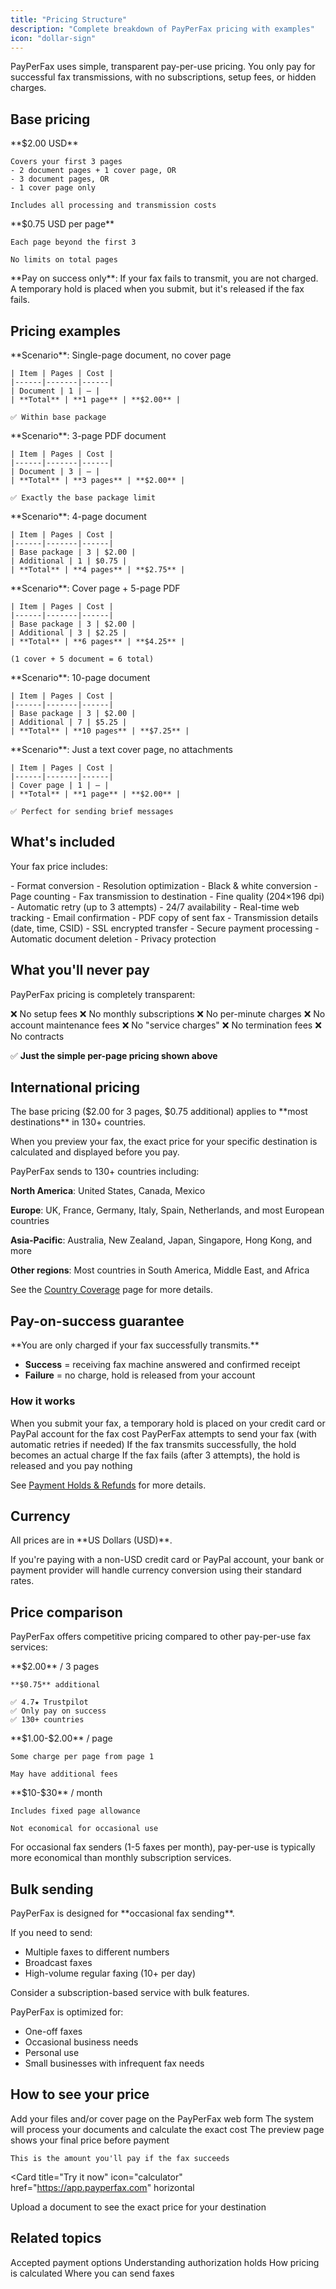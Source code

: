 ```yaml
---
title: "Pricing Structure"
description: "Complete breakdown of PayPerFax pricing with examples"
icon: "dollar-sign"
---
```


PayPerFax uses simple, transparent pay-per-use pricing. You only pay for successful fax transmissions, with no subscriptions, setup fees, or hidden charges.

## Base pricing

<CardGroup cols={2}>
  <Card title="Base Package" icon="box">
    **$2.00 USD**

    Covers your first 3 pages
    - 2 document pages + 1 cover page, OR
    - 3 document pages, OR
    - 1 cover page only

    Includes all processing and transmission costs
  </Card>
  <Card title="Additional Pages" icon="plus">
    **$0.75 USD per page**

    Each page beyond the first 3

    No limits on total pages
  </Card>
</CardGroup>

<Note>
**Pay on success only**: If your fax fails to transmit, you are not charged. A temporary hold is placed when you submit, but it's released if the fax fails.
</Note>

## Pricing examples

<AccordionGroup>
  <Accordion title="1-page fax" icon="file">
    **Scenario**: Single-page document, no cover page

    | Item | Pages | Cost |
    |------|-------|------|
    | Document | 1 | — |
    | **Total** | **1 page** | **$2.00** |

    ✅ Within base package
  </Accordion>

  <Accordion title="3-page fax (exactly)" icon="file">
    **Scenario**: 3-page PDF document

    | Item | Pages | Cost |
    |------|-------|------|
    | Document | 3 | — |
    | **Total** | **3 pages** | **$2.00** |

    ✅ Exactly the base package limit
  </Accordion>

  <Accordion title="4-page fax" icon="file">
    **Scenario**: 4-page document

    | Item | Pages | Cost |
    |------|-------|------|
    | Base package | 3 | $2.00 |
    | Additional | 1 | $0.75 |
    | **Total** | **4 pages** | **$2.75** |
  </Accordion>

  <Accordion title="Cover page + 5-page document" icon="file-lines">
    **Scenario**: Cover page + 5-page PDF

    | Item | Pages | Cost |
    |------|-------|------|
    | Base package | 3 | $2.00 |
    | Additional | 3 | $2.25 |
    | **Total** | **6 pages** | **$4.25** |

    (1 cover + 5 document = 6 total)
  </Accordion>

  <Accordion title="10-page fax" icon="file">
    **Scenario**: 10-page document

    | Item | Pages | Cost |
    |------|-------|------|
    | Base package | 3 | $2.00 |
    | Additional | 7 | $5.25 |
    | **Total** | **10 pages** | **$7.25** |
  </Accordion>

  <Accordion title="Cover page only" icon="message">
    **Scenario**: Just a text cover page, no attachments

    | Item | Pages | Cost |
    |------|-------|------|
    | Cover page | 1 | — |
    | **Total** | **1 page** | **$2.00** |

    ✅ Perfect for sending brief messages
  </Accordion>
</AccordionGroup>

## What's included

Your fax price includes:

<CardGroup cols={2}>
  <Card title="Document Processing" icon="gears">
    - Format conversion
    - Resolution optimization
    - Black & white conversion
    - Page counting
  </Card>
  <Card title="Transmission" icon="paper-plane">
    - Fax transmission to destination
    - Fine quality (204×196 dpi)
    - Automatic retry (up to 3 attempts)
    - 24/7 availability
  </Card>
  <Card title="Tracking & Confirmation" icon="envelope">
    - Real-time web tracking
    - Email confirmation
    - PDF copy of sent fax
    - Transmission details (date, time, CSID)
  </Card>
  <Card title="Security" icon="lock">
    - SSL encrypted transfer
    - Secure payment processing
    - Automatic document deletion
    - Privacy protection
  </Card>
</CardGroup>

## What you'll never pay

<Accordion title="No hidden fees" icon="ban">
PayPerFax pricing is completely transparent:

❌ No setup fees
❌ No monthly subscriptions
❌ No per-minute charges
❌ No account maintenance fees
❌ No "service charges"
❌ No termination fees
❌ No contracts

✅ **Just the simple per-page pricing shown above**
</Accordion>

## International pricing

<Info>
The base pricing ($2.00 for 3 pages, $0.75 additional) applies to **most destinations** in 130+ countries.

When you preview your fax, the exact price for your specific destination is calculated and displayed before you pay.
</Info>

<Accordion title="Destination coverage" icon="globe">
PayPerFax sends to 130+ countries including:

**North America**: United States, Canada, Mexico

**Europe**: UK, France, Germany, Italy, Spain, Netherlands, and most European countries

**Asia-Pacific**: Australia, New Zealand, Japan, Singapore, Hong Kong, and more

**Other regions**: Most countries in South America, Middle East, and Africa

See the [Country Coverage](/features/country-coverage) page for more details.
</Accordion>

## Pay-on-success guarantee

<Warning>
**You are only charged if your fax successfully transmits.**

- **Success** = receiving fax machine answered and confirmed receipt
- **Failure** = no charge, hold is released from your account
</Warning>

### How it works

<Steps>
  <Step title="Authorization hold">
    When you submit your fax, a temporary hold is placed on your credit card or PayPal account for the fax cost
  </Step>

  <Step title="Transmission attempt">
    PayPerFax attempts to send your fax (with automatic retries if needed)
  </Step>

  <Step title="Success: Charge applied">
    If the fax transmits successfully, the hold becomes an actual charge
  </Step>

  <Step title="Failure: Hold released">
    If the fax fails (after 3 attempts), the hold is released and you pay nothing
  </Step>
</Steps>

See [Payment Holds & Refunds](/pricing/payment-holds) for more details.

## Currency

<Info>
All prices are in **US Dollars (USD)**.

If you're paying with a non-USD credit card or PayPal account, your bank or payment provider will handle currency conversion using their standard rates.
</Info>

## Price comparison

PayPerFax offers competitive pricing compared to other pay-per-use fax services:

<CardGroup cols={3}>
  <Card title="PayPerFax" icon="star">
    **$2.00** / 3 pages

    **$0.75** additional

    ✅ 4.7★ Trustpilot
    ✅ Only pay on success
    ✅ 130+ countries
  </Card>
  <Card title="Typical Competitor" icon="minus">
    **$1.00-$2.00** / page

    Some charge per page from page 1

    May have additional fees
  </Card>
  <Card title="Monthly Services" icon="calendar">
    **$10-$30** / month

    Includes fixed page allowance

    Not economical for occasional use
  </Card>
</CardGroup>

<Tip>
For occasional fax senders (1-5 faxes per month), pay-per-use is typically more economical than monthly subscription services.
</Tip>

## Bulk sending

<Accordion title="Sending many faxes?" icon="copy">
PayPerFax is designed for **occasional fax sending**.

If you need to send:
- Multiple faxes to different numbers
- Broadcast faxes
- High-volume regular faxing (10+ per day)

Consider a subscription-based service with bulk features.

PayPerFax is optimized for:
- One-off faxes
- Occasional business needs
- Personal use
- Small businesses with infrequent fax needs
</Accordion>

## How to see your price

<Steps>
  <Step title="Upload your document">
    Add your files and/or cover page on the PayPerFax web form
  </Step>

  <Step title="Click 'Preview fax & check price'">
    The system will process your documents and calculate the exact cost
  </Step>

  <Step title="Review the guaranteed price">
    The preview page shows your final price before payment

    This is the amount you'll pay if the fax succeeds
  </Step>
</Steps>

<Card
  title="Try it now"
  icon="calculator"
  href="https://app.payperfax.com"
  horizontal
>
  Upload a document to see the exact price for your destination
</Card>

## Related topics

<CardGroup cols={2}>
  <Card
    title="Payment Methods"
    icon="credit-card"
    href="/pricing/payment-methods"
  >
    Accepted payment options
  </Card>
  <Card
    title="Payment Holds & Refunds"
    icon="shield"
    href="/pricing/payment-holds"
  >
    Understanding authorization holds
  </Card>
  <Card
    title="Preview & Pricing"
    icon="eye"
    href="/sending-faxes/preview-and-pricing"
  >
    How pricing is calculated
  </Card>
  <Card
    title="Country Coverage"
    icon="globe"
    href="/features/country-coverage"
  >
    Where you can send faxes
  </Card>
</CardGroup>
